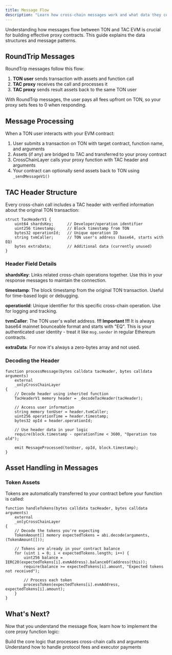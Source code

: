 ```yaml
---
title: Message Flow
description: "Learn how cross-chain messages work and what data they contain"
---
```


Understanding how messages flow between TON and TAC EVM is crucial for building effective proxy contracts. This guide explains the data structures and message patterns.

## RoundTrip Messages

RoundTrip messages follow this flow:

1. **TON user** sends transaction with assets and function call
2. **TAC proxy** receives the call and processes it
3. **TAC proxy** sends result assets back to the same TON user

With RoundTrip messages, the user pays all fees upfront on TON, so your proxy sets fees to 0 when responding.

## Message Processing

When a TON user interacts with your EVM contract:

1. User submits a transaction on TON with target contract, function name, and arguments
2. Assets (if any) are bridged to TAC and transferred to your proxy contract
3. CrossChainLayer calls your proxy function with TAC header and arguments
4. Your contract can optionally send assets back to TON using `_sendMessageV1()`

## TAC Header Structure

Every cross-chain call includes a TAC header with verified information about the original TON transaction:

```solidity
struct TacHeaderV1 {
    uint64 shardsKey;      // Developer/operation identifier
    uint256 timestamp;     // Block timestamp from TON
    bytes32 operationId;   // Unique operation ID
    string tvmCaller;      // TON user's address (base64, starts with EQ)
    bytes extraData;       // Additional data (currently unused)
}
```

### Header Field Details

**shardsKey**: Links related cross-chain operations together. Use this in your response messages to maintain the connection.

**timestamp**: The block timestamp from the original TON transaction. Useful for time-based logic or debugging.

**operationId**: Unique identifier for this specific cross-chain operation. Use for logging and tracking.

**tvmCaller**: The TON user's wallet address. **!!! Important !!!** It is always base64 mainnet bounceable format and starts with "EQ". This is your authenticated user identity - treat it like `msg.sender` in regular Ethereum contracts.

**extraData**: For now it's always a zero-bytes array and not used.

### Decoding the Header

```solidity
function processMessage(bytes calldata tacHeader, bytes calldata arguments)
    external
    _onlyCrossChainLayer
{
    // Decode header using inherited function
    TacHeaderV1 memory header = _decodeTacHeader(tacHeader);

    // Access user information
    string memory tonUser = header.tvmCaller;
    uint256 operationTime = header.timestamp;
    bytes32 opId = header.operationId;

    // Use header data in your logic
    require(block.timestamp - operationTime < 3600, "Operation too old");

    emit MessageProcessed(tonUser, opId, block.timestamp);
}
```

## Asset Handling in Messages

### Token Assets

Tokens are automatically transferred to your contract before your function is called:

```solidity
function handleTokens(bytes calldata tacHeader, bytes calldata arguments)
    external
    _onlyCrossChainLayer
{
    // Decode the tokens you're expecting
    TokenAmount[] memory expectedTokens = abi.decode(arguments, (TokenAmount[]));

    // Tokens are already in your contract balance
    for (uint i = 0; i < expectedTokens.length; i++) {
        uint256 balance = IERC20(expectedTokens[i].evmAddress).balanceOf(address(this));
        require(balance >= expectedTokens[i].amount, "Expected tokens not received");

        // Process each token
        processToken(expectedTokens[i].evmAddress, expectedTokens[i].amount);
    }
}
```

## What's Next?

Now that you understand the message flow, learn how to implement the core proxy function logic:

<CardGroup cols={2}>
  <Card
    title="Implementing Proxy Functions"
    icon="code"
    href="/build/proxy/usage/proxy-functions"
  >
    Build the core logic that processes cross-chain calls and arguments
  </Card>
  <Card
    title="Fee Management"
    icon="dollar-sign"
    href="/build/proxy/usage/fee-management"
  >
    Understand how to handle protocol fees and executor payments
  </Card>
</CardGroup>
